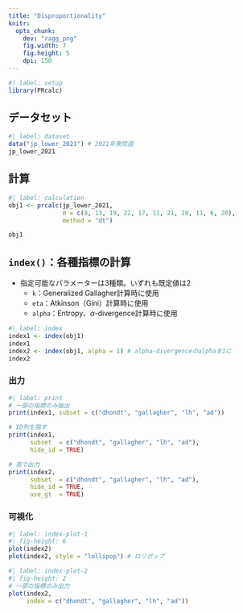 ```yaml
---
title: "Disproportionality"
knitr: 
  opts_chunk: 
    dev: "ragg_png"
    fig.width: 7
    fig.height: 5
    dpi: 150
---
```


```r
#| label: setup
library(PRcalc)
```

## データセット

```r
#| label: dataset
data("jp_lower_2021") # 2021年衆院選
jp_lower_2021
```

## 計算

```r
#| label: calculation
obj1 <- prcalc(jp_lower_2021, 
               m = c(8, 13, 19, 22, 17, 11, 21, 28, 11, 6, 20), 
               method = "dt")

obj1
```

## `index()`：各種指標の計算

* 指定可能なパラメーターは3種類。いずれも既定値は2
   * `k`：Generalized Gallagher計算時に使用
   * `eta`：Atkinson（Gini）計算時に使用
   * `alpha`：Entropy、$\alpha$-divergence計算時に使用

```r
#| label: index
index1 <- index(obj1)
index1
index2 <- index(obj1, alpha = 1) # alpha-divergenceのalphaを1に
index2
```

### 出力

```r
#| label: print
# 一部の指標のみ抽出
print(index1, subset = c("dhondt", "gallagher", "lh", "ad"))

# ID列を隠す
print(index1, 
      subset  = c("dhondt", "gallagher", "lh", "ad"),
      hide_id = TRUE)

# 表で出力
print(index2, 
      subset  = c("dhondt", "gallagher", "lh", "ad"),
      hide_id = TRUE,
      use_gt  = TRUE)
```

### 可視化

```r
#| label: index-plot-1
#| fig-height: 6
plot(index2)
plot(index2, style = "lollipop") # ロリポップ
```

```r
#| label: index-plot-2
#| fig-height: 2
# 一部の指標のみ出力
plot(index2, 
     index = c("dhondt", "gallagher", "lh", "ad"))
```
